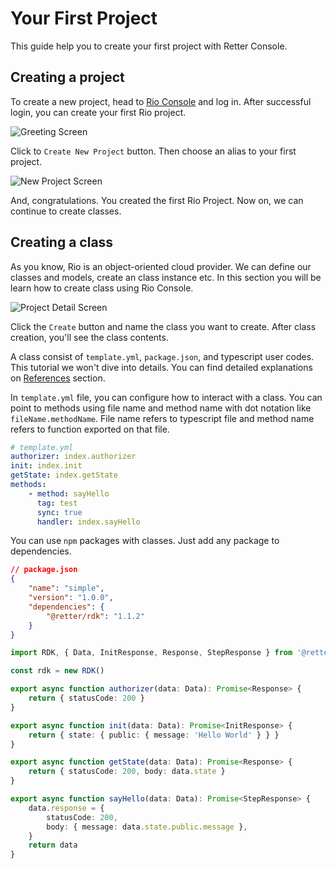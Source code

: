# Your First Project

This guide help you to create your first project with Retter Console.

## Creating a project

To create a new project, head to [Rio Console](https://c.retter.io) and log in. After successful login, you can create your first Rio project.

![Greeting Screen](../../static/img/create-new-project-1.png)

Click to `Create New Project` button. Then choose an alias to your first project.

![New Project Screen](../../static/img/create-new-project-2.png)

And, congratulations. You created the first Rio Project. Now on, we can continue to create classes.

## Creating a class

As you know, Rio is an object-oriented cloud provider. We can define our classes and models, create an class instance etc. In this section you will be learn how to create class using Rio Console.

![Project Detail Screen](../../static/img/create-new-project-3.png)

Click the `Create` button and name the class you want to create. After class creation, you'll see the class contents.

A class consist of `template.yml`, `package.json`, and typescript user codes. This tutorial we won't dive into details. You can find detailed explanations on [References](/Reference) section.

In `template.yml` file, you can configure how to interact with a class. You can point to methods using file name and method name with dot notation like `fileName.methodName`. File name refers to typescript file and method name refers to function exported on that file.

```yaml
# template.yml
authorizer: index.authorizer
init: index.init
getState: index.getState
methods:
    - method: sayHello
      tag: test
      sync: true
      handler: index.sayHello
```

You can use `npm` packages with classes. Just add any package to dependencies.

```json
// package.json
{
    "name": "simple",
    "version": "1.0.0",
    "dependencies": {
        "@retter/rdk": "1.1.2"
    }
}
```



```ts
import RDK, { Data, InitResponse, Response, StepResponse } from '@retter/rdk'

const rdk = new RDK()

export async function authorizer(data: Data): Promise<Response> {
    return { statusCode: 200 }
}

export async function init(data: Data): Promise<InitResponse> {
    return { state: { public: { message: 'Hello World' } } }
}

export async function getState(data: Data): Promise<Response> {
    return { statusCode: 200, body: data.state }
}

export async function sayHello(data: Data): Promise<StepResponse> {
    data.response = {
        statusCode: 200,
        body: { message: data.state.public.message },
    }
    return data
}
```
